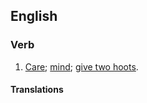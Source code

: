 ==English==

===Verb===
{{en-verb|gives a toss|giving a toss|gave a toss|given a toss}}

# {{lb|en|British|Irish|Australia|slang}} [[care|Care]]; [[mind]]; [[give two hoots]].

====Translations====
{{trans-see|give a shit}}